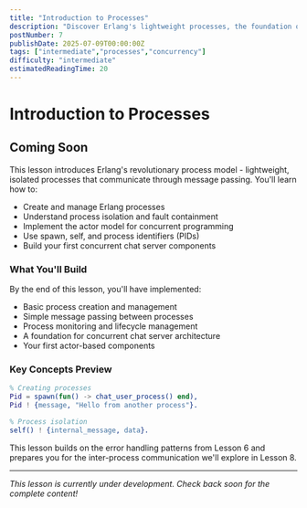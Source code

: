 ```yaml
---
title: "Introduction to Processes"
description: "Discover Erlang's lightweight processes, the foundation of concurrent programming and the actor model that powers fault-tolerant systems"
postNumber: 7
publishDate: 2025-07-09T00:00:00Z
tags: ["intermediate","processes","concurrency"]
difficulty: "intermediate"
estimatedReadingTime: 20
---
```


# Introduction to Processes

## Coming Soon

This lesson introduces Erlang's revolutionary process model - lightweight, isolated processes that communicate through message passing. You'll learn how to:

- Create and manage Erlang processes
- Understand process isolation and fault containment
- Implement the actor model for concurrent programming
- Use spawn, self, and process identifiers (PIDs)
- Build your first concurrent chat server components

### What You'll Build

By the end of this lesson, you'll have implemented:
- Basic process creation and management
- Simple message passing between processes
- Process monitoring and lifecycle management
- A foundation for concurrent chat server architecture
- Your first actor-based components

### Key Concepts Preview

```erlang
% Creating processes
Pid = spawn(fun() -> chat_user_process() end),
Pid ! {message, "Hello from another process"}.

% Process isolation
self() ! {internal_message, data}.
```

This lesson builds on the error handling patterns from Lesson 6 and prepares you for the inter-process communication we'll explore in Lesson 8.

---

_This lesson is currently under development. Check back soon for the complete content!_